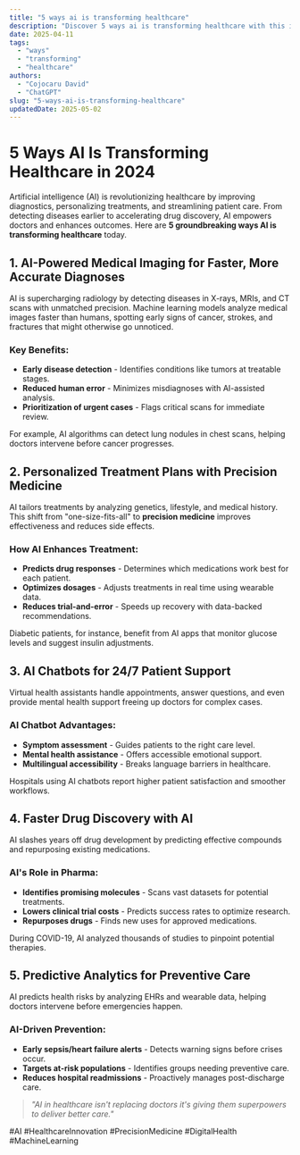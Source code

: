 ```yaml
---
title: "5 ways ai is transforming healthcare"
description: "Discover 5 ways ai is transforming healthcare with this in-depth guide, providing actionable insights and practical tips to boost your knowledge and results."
date: 2025-04-11
tags:
  - "ways"
  - "transforming"
  - "healthcare"
authors:
  - "Cojocaru David"
  - "ChatGPT"
slug: "5-ways-ai-is-transforming-healthcare"
updatedDate: 2025-05-02
---
```


# 5 Ways AI Is Transforming Healthcare in 2024  

Artificial intelligence (AI) is revolutionizing healthcare by improving diagnostics, personalizing treatments, and streamlining patient care. From detecting diseases earlier to accelerating drug discovery, AI empowers doctors and enhances outcomes. Here are **5 groundbreaking ways AI is transforming healthcare** today.  

## 1. AI-Powered Medical Imaging for Faster, More Accurate Diagnoses  

AI is supercharging radiology by detecting diseases in X-rays, MRIs, and CT scans with unmatched precision. Machine learning models analyze medical images faster than humans, spotting early signs of cancer, strokes, and fractures that might otherwise go unnoticed.  

### Key Benefits:  
- **Early disease detection** - Identifies conditions like tumors at treatable stages.  
- **Reduced human error** - Minimizes misdiagnoses with AI-assisted analysis.  
- **Prioritization of urgent cases** - Flags critical scans for immediate review.  

For example, AI algorithms can detect lung nodules in chest scans, helping doctors intervene before cancer progresses.  

## 2. Personalized Treatment Plans with Precision Medicine  

AI tailors treatments by analyzing genetics, lifestyle, and medical history. This shift from "one-size-fits-all" to **precision medicine** improves effectiveness and reduces side effects.  

### How AI Enhances Treatment:  
- **Predicts drug responses** - Determines which medications work best for each patient.  
- **Optimizes dosages** - Adjusts treatments in real time using wearable data.  
- **Reduces trial-and-error** - Speeds up recovery with data-backed recommendations.  

Diabetic patients, for instance, benefit from AI apps that monitor glucose levels and suggest insulin adjustments.  

## 3. AI Chatbots for 24/7 Patient Support  

Virtual health assistants handle appointments, answer questions, and even provide mental health support freeing up doctors for complex cases.  

### AI Chatbot Advantages:  
- **Symptom assessment** - Guides patients to the right care level.  
- **Mental health assistance** - Offers accessible emotional support.  
- **Multilingual accessibility** - Breaks language barriers in healthcare.  

Hospitals using AI chatbots report higher patient satisfaction and smoother workflows.  

## 4. Faster Drug Discovery with AI  

AI slashes years off drug development by predicting effective compounds and repurposing existing medications.  

### AI's Role in Pharma:  
- **Identifies promising molecules** - Scans vast datasets for potential treatments.  
- **Lowers clinical trial costs** - Predicts success rates to optimize research.  
- **Repurposes drugs** - Finds new uses for approved medications.  

During COVID-19, AI analyzed thousands of studies to pinpoint potential therapies.  

## 5. Predictive Analytics for Preventive Care  

AI predicts health risks by analyzing EHRs and wearable data, helping doctors intervene before emergencies happen.  

### AI-Driven Prevention:  
- **Early sepsis/heart failure alerts** - Detects warning signs before crises occur.  
- **Targets at-risk populations** - Identifies groups needing preventive care.  
- **Reduces hospital readmissions** - Proactively manages post-discharge care.  

> _"AI in healthcare isn't replacing doctors it's giving them superpowers to deliver better care."_  

#AI #HealthcareInnovation #PrecisionMedicine #DigitalHealth #MachineLearning